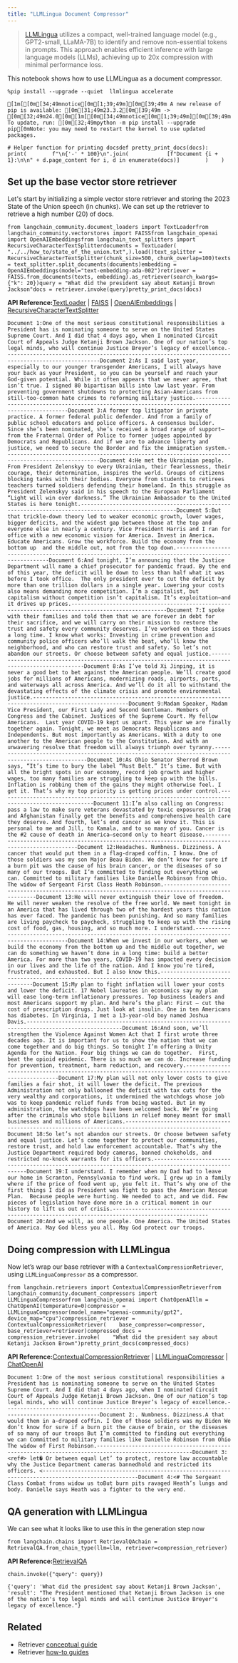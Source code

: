 ```yaml
---
title: "LLMLingua Document Compressor"
---
```


> [LLMLingua](https://github.com/microsoft/LLMLingua) utilizes a compact, well-trained language model (e.g., GPT2-small, LLaMA-7B) to identify and remove non-essential tokens in prompts. This approach enables efficient inference with large language models (LLMs), achieving up to 20x compression with minimal performance loss.

This notebook shows how to use LLMLingua as a document compressor.

```
%pip install --upgrade --quiet  llmlingua accelerate
```

```
[1m[[0m[34;49mnotice[0m[1;39;49m][0m[39;49m A new release of pip is available: [0m[31;49m23.3.2[0m[39;49m -> [0m[32;49m24.0[0m[1m[[0m[34;49mnotice[0m[1;39;49m][0m[39;49m To update, run: [0m[32;49mpython -m pip install --upgrade pip[0mNote: you may need to restart the kernel to use updated packages.
```

```
# Helper function for printing docsdef pretty_print_docs(docs):    print(        f"\n{'-' * 100}\n".join(            [f"Document {i + 1}:\n\n" + d.page_content for i, d in enumerate(docs)]        )    )
```

## Set up the base vector store retriever

Let's start by initializing a simple vector store retriever and storing the 2023 State of the Union speech (in chunks). We can set up the retriever to retrieve a high number (20) of docs.

```
from langchain_community.document_loaders import TextLoaderfrom langchain_community.vectorstores import FAISSfrom langchain_openai import OpenAIEmbeddingsfrom langchain_text_splitters import RecursiveCharacterTextSplitterdocuments = TextLoader(    "../../how_to/state_of_the_union.txt",).load()text_splitter = RecursiveCharacterTextSplitter(chunk_size=500, chunk_overlap=100)texts = text_splitter.split_documents(documents)embedding = OpenAIEmbeddings(model="text-embedding-ada-002")retriever = FAISS.from_documents(texts, embedding).as_retriever(search_kwargs={"k": 20})query = "What did the president say about Ketanji Brown Jackson"docs = retriever.invoke(query)pretty_print_docs(docs)
```

**API Reference:**[TextLoader](https://python.langchain.com/api_reference/community/document_loaders/langchain_community.document_loaders.text.TextLoader.html) | [FAISS](https://python.langchain.com/api_reference/community/vectorstores/langchain_community.vectorstores.faiss.FAISS.html) | [OpenAIEmbeddings](https://python.langchain.com/api_reference/openai/embeddings/langchain_openai.embeddings.base.OpenAIEmbeddings.html) | [RecursiveCharacterTextSplitter](https://python.langchain.com/api_reference/text_splitters/character/langchain_text_splitters.character.RecursiveCharacterTextSplitter.html)

```
Document 1:One of the most serious constitutional responsibilities a President has is nominating someone to serve on the United States Supreme Court. And I did that 4 days ago, when I nominated Circuit Court of Appeals Judge Ketanji Brown Jackson. One of our nation’s top legal minds, who will continue Justice Breyer’s legacy of excellence.----------------------------------------------------------------------------------------------------Document 2:As I said last year, especially to our younger transgender Americans, I will always have your back as your President, so you can be yourself and reach your God-given potential. While it often appears that we never agree, that isn’t true. I signed 80 bipartisan bills into law last year. From preventing government shutdowns to protecting Asian-Americans from still-too-common hate crimes to reforming military justice.----------------------------------------------------------------------------------------------------Document 3:A former top litigator in private practice. A former federal public defender. And from a family of public school educators and police officers. A consensus builder. Since she’s been nominated, she’s received a broad range of support—from the Fraternal Order of Police to former judges appointed by Democrats and Republicans. And if we are to advance liberty and justice, we need to secure the Border and fix the immigration system.----------------------------------------------------------------------------------------------------Document 4:He met the Ukrainian people. From President Zelenskyy to every Ukrainian, their fearlessness, their courage, their determination, inspires the world. Groups of citizens blocking tanks with their bodies. Everyone from students to retirees teachers turned soldiers defending their homeland. In this struggle as President Zelenskyy said in his speech to the European Parliament “Light will win over darkness.” The Ukrainian Ambassador to the United States is here tonight.----------------------------------------------------------------------------------------------------Document 5:But that trickle-down theory led to weaker economic growth, lower wages, bigger deficits, and the widest gap between those at the top and everyone else in nearly a century. Vice President Harris and I ran for office with a new economic vision for America. Invest in America. Educate Americans. Grow the workforce. Build the economy from the bottom up  and the middle out, not from the top down.----------------------------------------------------------------------------------------------------Document 6:And tonight, I’m announcing that the Justice Department will name a chief prosecutor for pandemic fraud. By the end of this year, the deficit will be down to less than half what it was before I took office.  The only president ever to cut the deficit by more than one trillion dollars in a single year. Lowering your costs also means demanding more competition. I’m a capitalist, but capitalism without competition isn’t capitalism. It’s exploitation—and it drives up prices.----------------------------------------------------------------------------------------------------Document 7:I spoke with their families and told them that we are forever in debt for their sacrifice, and we will carry on their mission to restore the trust and safety every community deserves. I’ve worked on these issues a long time. I know what works: Investing in crime prevention and community police officers who’ll walk the beat, who’ll know the neighborhood, and who can restore trust and safety. So let’s not abandon our streets. Or choose between safety and equal justice.----------------------------------------------------------------------------------------------------Document 8:As I’ve told Xi Jinping, it is never a good bet to bet against the American people. We’ll create good jobs for millions of Americans, modernizing roads, airports, ports, and waterways all across America. And we’ll do it all to withstand the devastating effects of the climate crisis and promote environmental justice.----------------------------------------------------------------------------------------------------Document 9:Madam Speaker, Madam Vice President, our First Lady and Second Gentleman. Members of Congress and the Cabinet. Justices of the Supreme Court. My fellow Americans.  Last year COVID-19 kept us apart. This year we are finally together again. Tonight, we meet as Democrats Republicans and Independents. But most importantly as Americans. With a duty to one another to the American people to the Constitution. And with an unwavering resolve that freedom will always triumph over tyranny.----------------------------------------------------------------------------------------------------Document 10:As Ohio Senator Sherrod Brown says, “It’s time to bury the label “Rust Belt.” It’s time. But with all the bright spots in our economy, record job growth and higher wages, too many families are struggling to keep up with the bills.  Inflation is robbing them of the gains they might otherwise feel. I get it. That’s why my top priority is getting prices under control.----------------------------------------------------------------------------------------------------Document 11:I’m also calling on Congress: pass a law to make sure veterans devastated by toxic exposures in Iraq and Afghanistan finally get the benefits and comprehensive health care they deserve. And fourth, let’s end cancer as we know it. This is personal to me and Jill, to Kamala, and to so many of you. Cancer is the #2 cause of death in America–second only to heart disease.----------------------------------------------------------------------------------------------------Document 12:Headaches. Numbness. Dizziness. A cancer that would put them in a flag-draped coffin. I know. One of those soldiers was my son Major Beau Biden. We don’t know for sure if a burn pit was the cause of his brain cancer, or the diseases of so many of our troops. But I’m committed to finding out everything we can. Committed to military families like Danielle Robinson from Ohio. The widow of Sergeant First Class Heath Robinson.----------------------------------------------------------------------------------------------------Document 13:He will never extinguish their love of freedom. He will never weaken the resolve of the free world. We meet tonight in an America that has lived through two of the hardest years this nation has ever faced. The pandemic has been punishing. And so many families are living paycheck to paycheck, struggling to keep up with the rising cost of food, gas, housing, and so much more. I understand.----------------------------------------------------------------------------------------------------Document 14:When we invest in our workers, when we build the economy from the bottom up and the middle out together, we can do something we haven’t done in a long time: build a better America. For more than two years, COVID-19 has impacted every decision in our lives and the life of the nation. And I know you’re tired, frustrated, and exhausted. But I also know this.----------------------------------------------------------------------------------------------------Document 15:My plan to fight inflation will lower your costs and lower the deficit. 17 Nobel laureates in economics say my plan will ease long-term inflationary pressures. Top business leaders and most Americans support my plan. And here’s the plan: First – cut the cost of prescription drugs. Just look at insulin. One in ten Americans has diabetes. In Virginia, I met a 13-year-old boy named Joshua Davis.----------------------------------------------------------------------------------------------------Document 16:And soon, we’ll strengthen the Violence Against Women Act that I first wrote three decades ago. It is important for us to show the nation that we can come together and do big things. So tonight I’m offering a Unity Agenda for the Nation. Four big things we can do together.  First, beat the opioid epidemic. There is so much we can do. Increase funding for prevention, treatment, harm reduction, and recovery.----------------------------------------------------------------------------------------------------Document 17:My plan will not only lower costs to give families a fair shot, it will lower the deficit. The previous Administration not only ballooned the deficit with tax cuts for the very wealthy and corporations, it undermined the watchdogs whose job was to keep pandemic relief funds from being wasted. But in my administration, the watchdogs have been welcomed back. We’re going after the criminals who stole billions in relief money meant for small businesses and millions of Americans.----------------------------------------------------------------------------------------------------Document 18:So let’s not abandon our streets. Or choose between safety and equal justice. Let’s come together to protect our communities, restore trust, and hold law enforcement accountable. That’s why the Justice Department required body cameras, banned chokeholds, and restricted no-knock warrants for its officers.----------------------------------------------------------------------------------------------------Document 19:I understand. I remember when my Dad had to leave our home in Scranton, Pennsylvania to find work. I grew up in a family where if the price of food went up, you felt it. That’s why one of the first things I did as President was fight to pass the American Rescue Plan.  Because people were hurting. We needed to act, and we did. Few pieces of legislation have done more in a critical moment in our history to lift us out of crisis.----------------------------------------------------------------------------------------------------Document 20:And we will, as one people. One America. The United States of America. May God bless you all. May God protect our troops.
```

## Doing compression with LLMLingua

Now let’s wrap our base retriever with a `ContextualCompressionRetriever`, using `LLMLinguaCompressor` as a compressor.

```
from langchain.retrievers import ContextualCompressionRetrieverfrom langchain_community.document_compressors import LLMLinguaCompressorfrom langchain_openai import ChatOpenAIllm = ChatOpenAI(temperature=0)compressor = LLMLinguaCompressor(model_name="openai-community/gpt2", device_map="cpu")compression_retriever = ContextualCompressionRetriever(    base_compressor=compressor, base_retriever=retriever)compressed_docs = compression_retriever.invoke(    "What did the president say about Ketanji Jackson Brown")pretty_print_docs(compressed_docs)
```

**API Reference:**[ContextualCompressionRetriever](https://python.langchain.com/api_reference/langchain/retrievers/langchain.retrievers.contextual_compression.ContextualCompressionRetriever.html) | [LLMLinguaCompressor](https://python.langchain.com/api_reference/community/document_compressors/langchain_community.document_compressors.llmlingua_filter.LLMLinguaCompressor.html) | [ChatOpenAI](https://python.langchain.com/api_reference/openai/chat_models/langchain_openai.chat_models.base.ChatOpenAI.html)

```
Document 1:One of the most serious constitutional responsibilities a President has is nominating someone to serve on the United States Supreme Court. And I did that 4 days ago, when I nominated Circuit Court of Appeals Judge Ketanji Brown Jackson. One of our nation’s top legal minds, who will continue Justice Breyer’s legacy of excellence.----------------------------------------------------------------------------------------------------Document 2:. Numbness. Dizziness.A that would them in a-draped coffin. I One of those soldiers was my Biden We don’t know for sure if a burn pit the cause of brain, or the diseases of so many of our troops But I’m committed to finding out everything we can Committed to military families like Danielle Robinson from Ohio The widow of First Robinson.----------------------------------------------------------------------------------------------------Document 3:<ref#> let� Or between equal Let’ to protect, restore law accountable  why the Justice Department cameras bannedhold and restricted its officers. <----------------------------------------------------------------------------------------------------Document 4:<# The Sergeant Class Combat froms widow us toBut burn pits ravaged Heath’s lungs and body. Danielle says Heath was a fighter to the very end.
```

## QA generation with LLMLingua

We can see what it looks like to use this in the generation step now

```
from langchain.chains import RetrievalQAchain = RetrievalQA.from_chain_type(llm=llm, retriever=compression_retriever)
```

**API Reference:**[RetrievalQA](https://python.langchain.com/api_reference/langchain/chains/langchain.chains.retrieval_qa.base.RetrievalQA.html)

```
chain.invoke({"query": query})
```

```
{'query': 'What did the president say about Ketanji Brown Jackson', 'result': "The President mentioned that Ketanji Brown Jackson is one of the nation's top legal minds and will continue Justice Breyer's legacy of excellence."}
```

## Related

* Retriever [conceptual guide](/oss/concepts/retrievers)
* Retriever [how-to guides](/oss/how_to/#retrievers)
